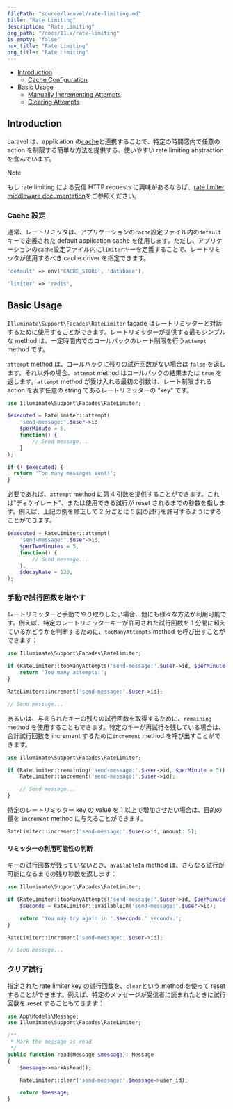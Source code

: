 ```yaml
---
filePath: "source/laravel/rate-limiting.md"
title: "Rate Limiting"
description: "Rate Limiting"
org_path: "/docs/11.x/rate-limiting"
is_empty: "false"
nav_title: "Rate Limiting"
org_title: "Rate Limiting"
---
```


- [Introduction](#introduction)
  - [Cache Configuration](#cache-configuration)
- [Basic Usage](#basic-usage)
  - [Manually Incrementing Attempts](#manually-incrementing-attempts)
  - [Clearing Attempts](#clearing-attempts)

<a name="introduction"></a>

## Introduction

Laravel は、application の[cache](cache)と連携することで、特定の時間窓内で任意の action を制限する簡単な方法を提供する、使いやすい rate limiting abstraction を含んでいます。

> [!NOTE]  
> もし rate limiting による受信 HTTP requests に興味があるならば、[rate limiter middleware documentation](routing#rate-limiting)をご参照ください。

<a name="cache-configuration"></a>

### Cache 設定

通常、レートリミッタは、アプリケーションの`cache`設定ファイル内の`default`キーで定義された default application cache を使用します。ただし、アプリケーションの`cache`設定ファイル内に`limiter`キーを定義することで、レートリミッタが使用するべき cache driver を指定できます。

```php
'default' => env('CACHE_STORE', 'database'),

'limiter' => 'redis',
```

<a name="basic-usage"></a>

## Basic Usage

`Illuminate\Support\Facades\RateLimiter` facade はレートリミッターと対話するために使用することができます。レートリミッターが提供する最もシンプルな method は、一定時間内でのコールバックのレート制限を行う`attempt` method です。

`attempt` method は、コールバックに残りの試行回数がない場合は `false` を返します。それ以外の場合、`attempt` method はコールバックの結果または `true` を返します。`attempt` method が受け入れる最初の引数は、レート制限される action を表す任意の string であるレートリミッターの "key" です。

```php
use Illuminate\Support\Facades\RateLimiter;

$executed = RateLimiter::attempt(
    'send-message:'.$user->id,
    $perMinute = 5,
    function() {
        // Send message...
    }
);

if (! $executed) {
  return 'Too many messages sent!';
}
```

必要であれば、`attempt` method に第 4 引数を提供することができます。これは"ディケイレート"、または使用できる試行が reset されるまでの秒数を指します。例えば、上記の例を修正して 2 分ごとに 5 回の試行を許可するようにすることができます。

```php
$executed = RateLimiter::attempt(
    'send-message:'.$user->id,
    $perTwoMinutes = 5,
    function() {
        // Send message...
    },
    $decayRate = 120,
);
```

<a name="manually-incrementing-attempts"></a>

### 手動で試行回数を増やす

レートリミッターと手動でやり取りしたい場合、他にも様々な方法が利用可能です。例えば、特定のレートリミッターキーが許可された試行回数を 1 分間に超えているかどうかを判断するために、`tooManyAttempts` method を呼び出すことができます：

```php
use Illuminate\Support\Facades\RateLimiter;

if (RateLimiter::tooManyAttempts('send-message:'.$user->id, $perMinute = 5)) {
    return 'Too many attempts!';
}

RateLimiter::increment('send-message:'.$user->id);

// Send message...
```

あるいは、与えられたキーの残りの試行回数を取得するために、`remaining` method を使用することもできます。特定のキーが再試行を残している場合は、合計試行回数を increment するために`increment` method を呼び出すことができます。

```php
use Illuminate\Support\Facades\RateLimiter;

if (RateLimiter::remaining('send-message:'.$user->id, $perMinute = 5)) {
    RateLimiter::increment('send-message:'.$user->id);

    // Send message...
}
```

特定のレートリミッター key の value を 1 以上で増加させたい場合は、目的の量を `increment` method に与えることができます。

```php
RateLimiter::increment('send-message:'.$user->id, amount: 5);
```

<a name="determining-limiter-availability"></a>

#### リミッターの利用可能性の判断

キーの試行回数が残っていないとき、`availableIn` method は、さらなる試行が可能になるまでの残り秒数を返します：

```php
use Illuminate\Support\Facades\RateLimiter;

if (RateLimiter::tooManyAttempts('send-message:'.$user->id, $perMinute = 5)) {
    $seconds = RateLimiter::availableIn('send-message:'.$user->id);

    return 'You may try again in '.$seconds.' seconds.';
}

RateLimiter::increment('send-message:'.$user->id);

// Send message...
```

<a name="clearing-attempts"></a>

### クリア試行

指定された rate limiter key の試行回数を、`clear`という method を使って reset することができます。例えば、特定のメッセージが受信者に読まれたときに試行回数を reset することもできます：

```php
use App\Models\Message;
use Illuminate\Support\Facades\RateLimiter;

/**
 * Mark the message as read.
 */
public function read(Message $message): Message
{
    $message->markAsRead();

    RateLimiter::clear('send-message:'.$message->user_id);

    return $message;
}

```
